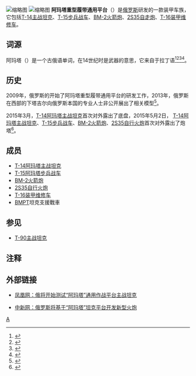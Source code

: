 {{Otheruses|subject=阿玛塔重型履带通用平台整体|other=其中的“阿玛塔主战坦克”|T-14主战坦克}}

[[File:4mayrehearsal_56.jpg|缩略图]]
[[File:4mayrehearsal_05.jpg|缩略图]]
'''阿玛塔重型履带通用平台'''（{{lang-ru|Армата Тяжёлая гусеничная унифицированная платформа }}）是[[俄罗斯|俄罗斯]]研发的一款装甲车族，它包括[[T-14|T-14主战坦克]]、[[T-15步兵战车|T-15步兵战车]]、[[BM-2火箭炮|BM-2火箭炮]]、[[2S35自走炮|2S35自走炮]]、[[T-16装甲维修车|T-16装甲维修车]]。

==词源==
阿玛塔（{{lang-ru|Армата}}）是一个古俄语单词，在14世纪时是武器的意思，它来自于拉丁语{{lang|en|arma}}<ref name=RIA20130907>{{cite web |url= http://www.en.ria.ru/military_news/20130907/183247658/Russian-Armata-Tank-to-Enter-Testing-in-November.html |publisher= [[RIA_Novosti|RIA Novosti]] |title= Russian Armata Tank to Enter Testing in November |date= 7 September 2013 |accessdate= 8 February 2015 |archive-date= 2014-07-31 |archive-url= https://web.archive.org/web/20140731220243/http://en.ria.ru/military_news/20130907/183247658/Russian-Armata-Tank-to-Enter-Testing-in-November.html |dead-url= no }}</ref><ref>{{cite web |url=http://army-news.ru/2011/06/kakim-mozhet-byt-tank-armata/ |title=Каким может быть новый танк "Армата" |work=Army-news.ru |date=2011-06-22 |accessdate=2013-09-23 |language=ru |archive-date=2013-09-28 |archive-url=https://web.archive.org/web/20130928010806/http://army-news.ru/2011/06/kakim-mozhet-byt-tank-armata/ |dead-url=no }}</ref><ref>{{cite web |url=http://www.lenta.ru/news/2011/04/28/armada/ |title=Наука и техника: Россия примет на вооружение новый танк "Армада" |work=Lenta.ru |date=28 April 2011 |accessdate=2013-09-23 |language=ru |archive-date=2013-09-27 |archive-url=https://web.archive.org/web/20130927094557/http://lenta.ru/news/2011/04/28/armada/ |dead-url=no }}</ref><ref>{{cite web|url=http://topwar.ru/17083-model-tanka-na-platforme-armata-.html|title=Модель танка на платформе "Армата" ?|work=topwar.ru|accessdate=9 December 2014|language=ru|archive-date=2014-10-08|archive-url=https://web.archive.org/web/20141008215049/http://topwar.ru/17083-model-tanka-na-platforme-armata-.html|dead-url=no}}</ref>。

==历史==
2009年，俄罗斯的{{tsl|ru|Уралвагонзавод|乌拉尔研发与生产公司}}开始了阿玛塔重型履带通用平台的研发工作，2013年，俄罗斯在西部的下塔吉尔向俄罗斯本国的专业人士非公开展出了相关模型<ref>{{Cite web |url=http://mil.huanqiu.com/world/2013-11/4590939.html |title=俄新一代坦克“阿玛塔”将于2016年量产(图) |access-date=2015-05-06 |archive-date=2018-07-02 |archive-url=https://web.archive.org/web/20180702085043/http://mil.huanqiu.com/world/2013-11/4590939.html |dead-url=no }}</ref>。

2015年3月，[[T-14|T-14阿玛塔主战坦克]]首次对外露出了底盘，2015年5月2日， [[T-14|T-14阿玛塔主战坦克]]、[[T-15步兵战车|T-15步兵战车]]、[[BM-2火箭炮|BM-2火箭炮]]、[[2S35自行火炮|2S35自行火炮]]首次对外露出了炮塔<ref>{{Cite web |url=http://news.ifeng.com/a/20150505/43692685_0.shtml |title=俄军T 14阿玛塔坦克炮塔首露真容！太出乎意料 |accessdate=2015-05-06 |archive-date=2019-07-13 |archive-url=https://web.archive.org/web/20190713151144/http://news.ifeng.com/a/20150505/43692685_0.shtml |dead-url=no }}</ref>。

==成员==
*[[T-14|T-14阿玛塔主战坦克]]
*[[T-15步兵战车|T-15阿玛塔步兵战车]]
*[[BM-2火箭炮|BM-2火箭炮]]
*[[2S35自行火炮|2S35自行火炮]]
*[[T-16装甲维修车|T-16装甲维修车]]
*[[BMPT|BMPT]]坦克支援戰車

==参见==
*[[T-90主战坦克|T-90主战坦克]]

==注释==
{{reflist|2}}

==外部链接==
{{Commonscat|Armata Universal Combat Platform}}
*{{zh-cn}}[http://news.ifeng.com/mil/3/detail_2013_09/09/29451093_0.shtml?_jinshanjunshi 凤凰网：俄将开始测试“阿玛塔”通用作战平台主战坦克] {{Wayback|url=http://news.ifeng.com/mil/3/detail_2013_09/09/29451093_0.shtml?_jinshanjunshi |date=20190218011910 }}
*{{zh-cn}}[http://www.chinanews.com/mil/2012/11-30/4372847.shtml 中新网：俄罗斯将基于“阿玛塔”坦克平台开发新型火炮] {{Wayback|url=http://www.chinanews.com/mil/2012/11-30/4372847.shtml |date=20160305062618 }}
{{俄罗斯装甲战斗车辆}}
[[分类:俄罗斯装甲战斗车辆|A]]